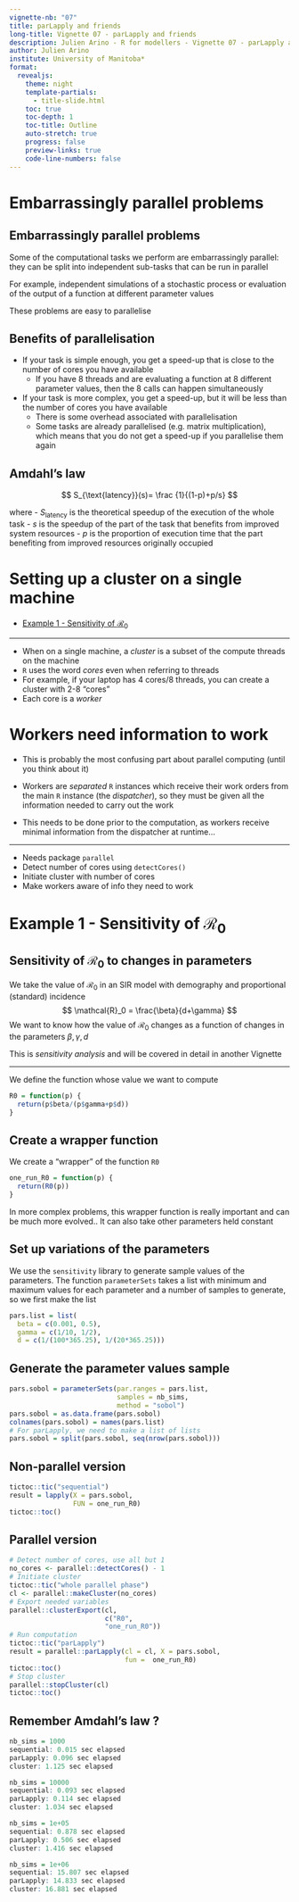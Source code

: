 ---
vignette-nb: "07"
title: parLapply and friends
long-title: Vignette 07 - parLapply and friends
description: Julien Arino - R for modellers - Vignette 07 - parLapply and friends
author: Julien Arino
institute: University of Manitoba*
format: 
  revealjs:
    theme: night    
    template-partials:
      - title-slide.html
    toc: true
    toc-depth: 1
    toc-title: Outline
    auto-stretch: true
    progress: false
    preview-links: true
    code-line-numbers: false
---

# Embarrassingly parallel problems

## Embarrassingly parallel problems

Some of the computational tasks we perform are embarrassingly parallel: they can be split into independent sub-tasks that can be run in parallel

For example, independent simulations of a stochastic process or evaluation of the output of a function at different parameter values

These problems are easy to parallelise

## Benefits of parallelisation 

- If your task is simple enough, you get a speed-up that is close to the number of cores you have available
  - If you have 8 threads and are evaluating a function at 8 different parameter values, then the 8 calls can happen simultaneously
- If your task is more complex, you get a speed-up, but it will be less than the number of cores you have available
  - There is some overhead associated with parallelisation
  - Some tasks are already parallelised (e.g. matrix multiplication), which means that you do not get a speed-up if you parallelise them again

## Amdahl's law

$$
  S_{\text{latency}}(s)=
  \frac {1}{(1-p)+p/s}
$$

where
- $S_{\text{latency}}$ is the theoretical speedup of the execution of the whole task
- $s$ is the speedup of the part of the task that benefits from improved system resources
- $p$ is the proportion of execution time that the part benefiting from improved resources originally occupied

# Setting up a cluster on a single machine
- [Example 1 - Sensitivity of $\mathcal{R}_0$](#example-1---sensitivity-of)

---

- When on a single machine, a *cluster* is a subset of the compute threads on the machine
- `R` uses the word *cores* even when referring to threads
- For example, if your laptop has 4 cores/8 threads, you can create a cluster with 2-8 "cores"
- Each core is a *worker*

# Workers need information to work

- This is probably the most confusing part about parallel computing (until you think about it)

- Workers are *separated* `R` instances which receive their work orders from the main `R` instance (the *dispatcher*), so they must be given all the information needed to carry out the work

- This needs to be done prior to the computation, as workers receive minimal information from the dispatcher at runtime...

---

- Needs package `parallel`
- Detect number of cores using `detectCores()`
- Initiate cluster with number of cores
- Make workers aware of info they need to work

# Example 1 - Sensitivity of $\mathcal{R}_0$

## Sensitivity of $\mathcal{R}_0$ to changes in parameters

We take the value of $\mathcal{R}_0$ in an SIR model with demography and proportional (standard) incidence
$$
\mathcal{R}_0 = \frac{\beta}{d+\gamma}
$$
We want to know how the value of $\mathcal{R}_0$ changes as a function of changes in the parameters $\beta,\gamma,d$

This is *sensitivity analysis* and will be covered in detail in another Vignette

---

We define the function whose value we want to compute

```R
R0 = function(p) {
  return(p$beta/(p$gamma+p$d))
}
```

## Create a wrapper function

We create a "wrapper" of the function `R0`

```R
one_run_R0 = function(p) {
  return(R0(p))
}
```

In more complex problems, this wrapper function is really important and can be much more evolved.. It can also take other parameters held constant

## Set up variations of the parameters

We use the `sensitivity` library to generate sample values of the parameters. The function `parameterSets` takes a list with minimum and maximum values for each parameter and a number of samples to generate, so we first make the list

```R
pars.list = list(
  beta = c(0.001, 0.5),
  gamma = c(1/10, 1/2),
  d = c(1/(100*365.25), 1/(20*365.25)))
```

## Generate the parameter values sample

```R
pars.sobol = parameterSets(par.ranges = pars.list, 
                           samples = nb_sims, 
                           method = "sobol")
pars.sobol = as.data.frame(pars.sobol)
colnames(pars.sobol) = names(pars.list)
# For parLapply, we need to make a list of lists
pars.sobol = split(pars.sobol, seq(nrow(pars.sobol)))
```

## Non-parallel version

```R
tictoc::tic("sequential")
result = lapply(X = pars.sobol,
                FUN = one_run_R0)
tictoc::toc()
```

## Parallel version

```R
# Detect number of cores, use all but 1
no_cores <- parallel::detectCores() - 1
# Initiate cluster
tictoc::tic("whole parallel phase")
cl <- parallel::makeCluster(no_cores)
# Export needed variables
parallel::clusterExport(cl,
                        c("R0",
                        "one_run_R0"))
# Run computation
tictoc::tic("parLapply")
result = parallel::parLapply(cl = cl, X = pars.sobol,
                             fun =  one_run_R0)
tictoc::toc()
# Stop cluster
parallel::stopCluster(cl)
tictoc::toc()
```

## Remember Amdahl's law ?

```R
nb_sims = 1000
sequential: 0.015 sec elapsed
parLapply: 0.096 sec elapsed
cluster: 1.125 sec elapsed

nb_sims = 10000
sequential: 0.093 sec elapsed
parLapply: 0.114 sec elapsed
cluster: 1.034 sec elapsed

nb_sims = 1e+05
sequential: 0.878 sec elapsed
parLapply: 0.506 sec elapsed
cluster: 1.416 sec elapsed

nb_sims = 1e+06
sequential: 15.807 sec elapsed
parLapply: 14.833 sec elapsed
cluster: 16.881 sec elapsed
```
